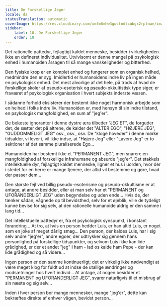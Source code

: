 ```yaml
---
title: De Forskellige Jeger
locale: da
statusTranslation: automatic
coverImage: https://res.cloudinary.com/xmfm6mhw3gwctndtcubgx2rptnae/image/upload/v1740468922/small_cover_tratado_de_psicologia_revolucionaria_a4c0dca4e0.webp
sidebar:
    label: 10. De Forskellige Jeger
    order: 10
---
```

Det rationelle pattedyr, fejlagtigt kaldet menneske, besidder i virkeligheden ikke en defineret individualitet. Utvivlsomt er denne mangel på psykologisk enhed i humanoiden årsagen til så mange vanskeligheder og bitterhed.

Den fysiske krop er en komplet enhed og fungerer som en organisk helhed, medmindre den er syg. Imidlertid er humanoidens indre liv på ingen måde en psykologisk enhed. Det mest alvorlige af det hele, på trods af hvad de forskellige skoler af pseudo-esoterisk og pseudo-okkultistisk type siger, er fraværet af psykologisk organisation i hvert subjekts inderste væsen.

I sådanne forhold eksisterer der bestemt ikke noget harmonisk arbejde som en helhed i folks indre liv. Humanoiden er, med hensyn til sin indre tilstand, en psykologisk mangfoldighed, en sum af "jeg'er".

De belæste ignoranter i denne dystre æra tilbeder "JEG'ET", de forguder det, de sætter det på altrene, de kalder det "ALTER EGO", "HØJERE JEG", "GUDDOMMELIGT JEG" osv., osv., osv. De "kloge hoveder" i denne mørke tidsalder, vi lever i, vil ikke indse, at "Højere Jeg" eller "Lavere Jeg" er to sektioner af det samme pluraliserede Ego...

Humanoiden har bestemt ikke et "PERMANENT JEG", men snarere en mangfoldighed af forskellige infrahumane og absurde "jeg'er". Det stakkels intellektuelle dyr, fejlagtigt kaldet menneske, ligner et hus i uorden, hvor der i stedet for en herre er mange tjenere, der altid vil bestemme og gøre, hvad der passer dem...

Den største fejl ved billig pseudo-esoterisme og pseudo-okkultisme er at antage, at andre besidder, eller at man selv har et "PERMANENT og UFORANDERLIGT JEG" uden begyndelse og uden ende... Hvis de, der tænker sådan, vågnede op til bevidsthed, selv for et øjeblik, ville de tydeligt kunne bevise for sig selv, at den rationelle humanoide aldrig er den samme i lang tid...

Det intellektuelle pattedyr er, fra et psykologisk synspunkt, i konstant forandring... At tro, at hvis en person hedder Luis, er han altid Luis, er noget som en joke af meget dårlig smag... Den person, der kaldes Luis, har i sig selv andre "jeg'er", andre egoer, der udtrykker sig gennem hans personlighed på forskellige tidspunkter, og selvom Luis ikke kan lide grådighed, er der et andet "jeg" i ham - lad os kalde ham Pepe - der kan lide grådighed og så videre...

Ingen person er den samme kontinuerligt; det er virkelig ikke nødvendigt at være meget klog for fuldt ud at indse de utallige ændringer og modsætninger hos hvert individ... At antage, at nogen besidder et "PERMANENT og UFORANDERLIGT JEG", svarer naturligvis til et misbrug af sin næste og sig selv...

Inden i hver person bor mange mennesker, mange "jeg'er", dette kan bekræftes direkte af enhver vågen, bevidst person...

